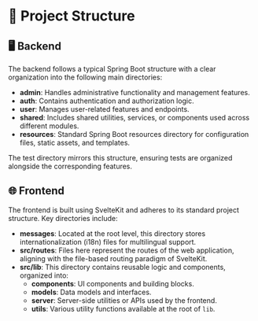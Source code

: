 # 📂 Project Structure

## 🖥️ Backend

The backend follows a typical Spring Boot structure with a clear organization into the following main directories:

- **admin**: Handles administrative functionality and management features.
- **auth**: Contains authentication and authorization logic.
- **user**: Manages user-related features and endpoints.
- **shared**: Includes shared utilities, services, or components used across different modules.
- **resources**: Standard Spring Boot resources directory for configuration files, static assets, and templates.

The test directory mirrors this structure, ensuring tests are organized alongside the corresponding features.

## 🌐 Frontend

The frontend is built using SvelteKit and adheres to its standard project structure. Key directories include:

- **messages**: Located at the root level, this directory stores internationalization (i18n) files for multilingual support.
- **src/routes**: Files here represent the routes of the web application, aligning with the file-based routing paradigm of SvelteKit.
- **src/lib**: This directory contains reusable logic and components, organized into:
  - **components**: UI components and building blocks.
  - **models**: Data models and interfaces.
  - **server**: Server-side utilities or APIs used by the frontend.
  - **utils**: Various utility functions available at the root of `lib`.
